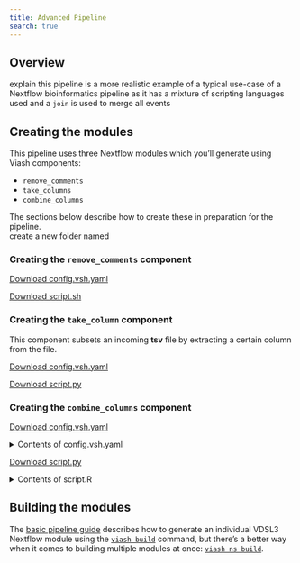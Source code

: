 ```yaml
---
title: Advanced Pipeline
search: true
---
```


## Overview

explain this pipeline is a more realistic example of a typical use-case of a Nextflow bioinformatics pipeline as it has a mixture of scripting languages used and a `join` is used to merge all events  

## Creating the modules

This pipeline uses three Nextflow modules which you'll generate using Viash components:

- `remove_comments`
- `take_columns`
- `combine_columns`

The sections below describe how to create these in preparation for the pipeline.  
create a new folder named 

### Creating the `remove_comments` component

<a href="/download/remove_comments/bash/config.vsh.yaml" id="btn-download" class="btn btn-info btn-md" role="button" download>Download config.vsh.yaml</a>    

<a href="/download/remove_comments/bash/script.sh" id="btn-download" class="btn btn-info btn-md" role="button" download>Download script.sh</a>  

### Creating the `take_column` component

This component subsets an incoming **tsv** file by extracting a certain column from the file. 

<a href="/download/take_column/python/config.vsh.yaml" id="btn-download" class="btn btn-info btn-md" role="button" download>Download config.vsh.yaml</a>    

<a href="/download/take_column/python/script.py" id="btn-download" class="btn btn-info btn-md" role="button" download>Download script.py</a>  

### Creating the `combine_columns` component


<a href="/download/combine_columns/R/config.vsh.yaml" id="btn-download" class="btn btn-info btn-md" role="button" download>Download config.vsh.yaml</a>    

<details>
  <summary>Contents of config.vsh.yaml</summary>
</details>


<a href="/download/combine_columns/R/script.R" id="btn-download" class="btn btn-info btn-md" role="button" download>Download script.py</a>  

<details>
  <summary>Contents of script.R</summary>
</details>


## Building the modules

The [basic pipeline guide](#) describes how to generate an individual VDSL3 Nextflow module using the [`viash build`](#) command, but there's a better way when it comes to building multiple modules at once: [`viash ns build`](#).  
